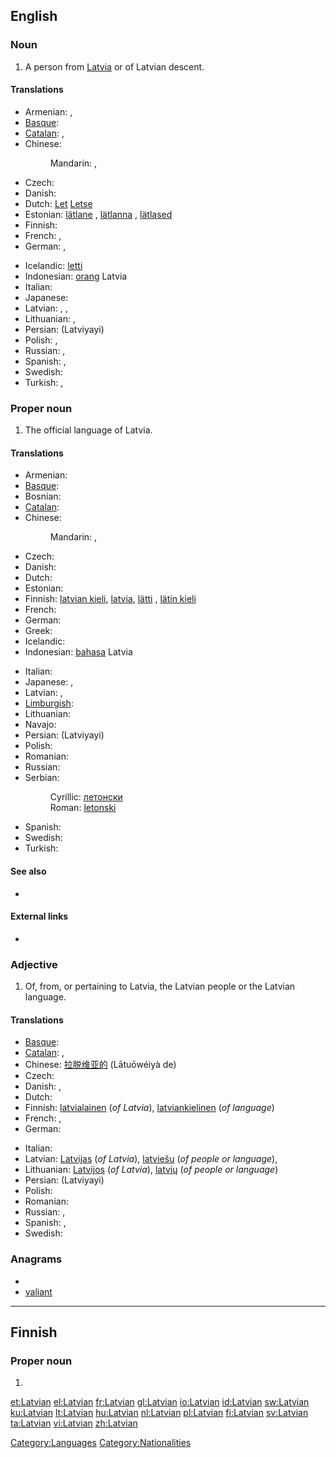 {{also|latvian}}
==English==

===Noun===
{{en-noun}}

# A person from [[Latvia]] or of Latvian descent.

====Translations====
{{trans-top|person}}
* Armenian: {{t|hy|լատվիացի|tr=latviac’i}}, {{t|hy|լատիշ|tr=latiš}}
* [[Basque]]: {{t|eu|letoniar|xs=Basque}}
* [[Catalan]]: {{t-|ca|letó|m}}, {{t-|ca|letona|f}}
* Chinese:
*: Mandarin: {{t|cmn|拉脫維亞人|sc=Hani}},  {{t|cmn|拉脱维亚人|tr=Lātuōwéiyà-rén|sc=Hani}}
* Czech: {{t-|cs|Lotyš|m}}
* Danish: {{t+|da|lette}}
* Dutch: [[Let]] {{m}} [[Letse]] {{f}}
* Estonian: [[lätlane]] {{m|f}}, [[lätlanna]] {{f}}, [[lätlased]] {{p}}
* Finnish: {{t+|fi|latvialainen}}
* French: {{t+|fr|Letton|m}}, {{t-|fr|Lettone|f}}
* German: {{t+|de|Lette|m}}, {{t+|de|Lettin|f}}
{{trans-mid}}
* Icelandic: [[letti]] {{m}}
* Indonesian: [[orang]] Latvia
* Italian: {{t+|it|lettone|m|f}}
* Japanese: {{t|ja|ラトビア人|tr=Ratobia-jin}}
* Latvian: {{t|lv|latvietis|m|xs=Latvian}}, {{t|lv|latviete|f|xs=Latvian}}, {{t|lv|latvis|m}}
* Lithuanian: {{t+|lt|latvis|m|xs=Lithuanian}}, {{t+|lt|latvė|f|xs=Lithuanian}}
* Persian: {{fa-Arab|[[لاتویایی]]}} (Latviyayi)
* Polish: {{t+|pl|Łotysz|m}}, {{t+|pl|Łotyszka|f}}
* Russian: {{t+|ru|латыш|m|tr=latýš}}, {{t+|ru|латышка|f|tr=latýška}}
* Spanish: {{t+|es|letón|m}}, {{t-|es|letona|f}}
* Swedish: {{t+|sv|lett|c}}
* Turkish: {{t|tr|Leton}}, {{t|tr|Letonyalı}}
{{trans-bottom}}

===Proper noun===
{{wikipedia}}
{{en-proper noun}}

# The official language of Latvia.

====Translations====
{{trans-top|language}}
* Armenian: {{t-|hy|լատիշերեն|tr=latišeren}}
* [[Basque]]: {{t|eu|letoniera|xs=Basque}}
* Bosnian: {{t-|bs|letonski|m}}
* [[Catalan]]: {{t-|ca|letó|m}}
* Chinese:
*: Mandarin: {{t|cmn|拉脫維亞語|sc=Hani}},  {{t|cmn|拉脱维亚语|tr=Lātuōwéiyà-yǔ|sc=Hani}}
* Czech: {{t+|cs|lotyština|f}}
* Danish: {{t+|da|lettisk}}
* Dutch: {{t+|nl|Lets}}
* Estonian: {{t+|et|läti keel}}
* Finnish: [[latvian kieli]], [[latvia]], [[lätti]] {{qualifier|obsolete}}, [[lätin kieli]] {{qualifier|obsolete}}
* French: {{t+|fr|letton|m}}
* German: {{t+|de|Lettisch|n}}
* Greek: {{t+|el|λεττονικά|n|p|tr=lettoniká}}
* Icelandic: {{t+|is|lettneska|f}}
* Indonesian: [[bahasa]] Latvia
{{trans-mid}}
* Italian: {{t+|it|lettone|m}}
* Japanese: {{t+|ja|ラトヴィア語|tr=Ratovia-go}}, {{t|ja|ラトビア語|tr=Ratobia-go}}
* Latvian: {{t+|lv|latviešu valoda|f|xs=Latvian}}, {{t|lv|latvju valoda|f}}
* [[Limburgish]]: {{t|li|Lètsj|n|xs=Limburgish}}
* Lithuanian: {{t+|lt|latvių kalba|xs=Lithuanian}}
* Navajo: {{tø|nv|Létbii bizaad}}
* Persian: {{fa-Arab|[[لاتویایی]]}} (Latviyayi)
* Polish: {{t+|pl|łotewski|m}}
* Romanian: {{t|ro|letonă}}
* Russian: {{t+|ru|латышский|tr=latýšskij}}
* Serbian:
*: Cyrillic: [[летонски#Serbian|летонски]] {{m}}
*: Roman: [[letonski#Serbian|letonski]] {{m}}
* Spanish: {{t+|es|letón|m}}
* Swedish: {{t+|sv|lettiska}}
* Turkish: {{t+|tr|Letonca}}
{{trans-bottom}}

====See also====
* {{langlist}}

====External links====
* {{ISO 639|link=Ethnologue|1code=lv|code=lav}}
{{interwiktionary|code=lv}}

===Adjective===
{{en-adj|-}}

# Of, from, or pertaining to Latvia, the Latvian people or the Latvian language.

====Translations====
{{trans-top|pertaining to Latvia or the Latvian language}}
* [[Basque]]: {{t|eu|letoniar|xs=Basque}}
* [[Catalan]]: {{t-|ca|letó|m}}, {{t-|ca|letona|f}}
* Chinese: [[拉脱维亚的]] (Lātuōwéiyà de)
* Czech: {{t-|cs|lotyšský|m}}
* Danish: {{t+|da|lettisk}},  {{qualifier|rare}} {{t|da|letlandsk}}
* Dutch: {{t+|nl|Lets}}
* Finnish: [[latvialainen]] (''of Latvia''), [[latviankielinen]] (''of language'')
* French: {{t+|fr|letton|m}}, {{t-|fr|lettone|f}}
* German: {{t+|de|lettisch}}
{{trans-mid}}
* Italian: {{t+|it|lettone|m|f}}
* Latvian: [[Latvijas]] (''of Latvia''), [[latviešu]] (''of people or language''), {{t|lv|latvju}}
* Lithuanian: [[Latvijos]] (''of Latvia''), [[latvių]] (''of people or language'')
* Persian: {{fa-Arab|[[لاتویایی]]}} (Latviyayi)
* Polish: {{t+|pl|łotewski|m}}
* Romanian: {{t|ro|leton|m|n}}
* Russian: {{t+|ru|латышский|tr=latýšskij}},  {{t+|ru|латвийский|tr=latvíjskij}}
* Spanish: {{t+|es|letón|m}}, {{t-|es|letona|f}}
* Swedish: {{t+|sv|lettisk}}
{{trans-bottom}}

===Anagrams===
* {{alphagram|aailntv}}
* [[valiant#English|valiant]]

[[Category:Languages]]
[[Category:Nationalities]]

----

==Finnish==

===Proper noun===
{{infl|fi|proper noun form}}

# {{fi-form of|type=proper noun|case=genitive|pl=singular|[[Latvia]]}}

[[et:Latvian]]
[[el:Latvian]]
[[fr:Latvian]]
[[gl:Latvian]]
[[io:Latvian]]
[[id:Latvian]]
[[sw:Latvian]]
[[ku:Latvian]]
[[lt:Latvian]]
[[hu:Latvian]]
[[nl:Latvian]]
[[pl:Latvian]]
[[fi:Latvian]]
[[sv:Latvian]]
[[ta:Latvian]]
[[vi:Latvian]]
[[zh:Latvian]]